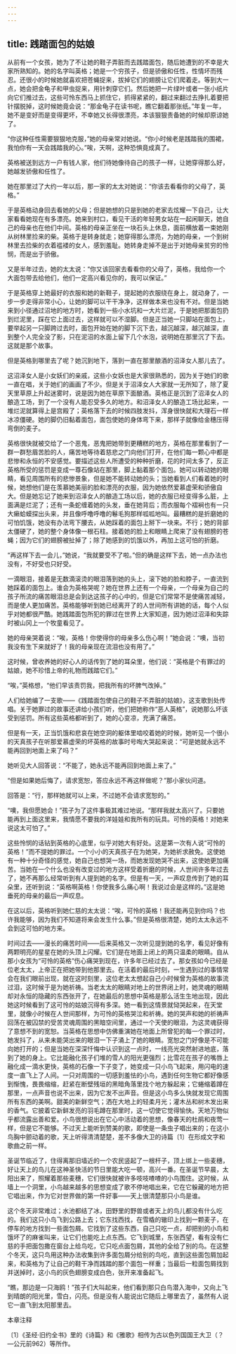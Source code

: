 ```yaml
---
---
---
```

title: 践踏面包的姑娘
---



从前有一个女孩，她为了不让她的鞋子弄脏而去践踏面包，随后她遭到的不幸是大家所熟知的。她的名字叫英格；她是一个穷孩子，但是骄傲和任性，性情坏而残忍。还很小的时候她就喜欢把苍蝇捉来，拔掉它们的翅膀让它们爬着走。等到大一点，她会把金龟子和甲虫捉来，用针刺穿它们。然后她把一片绿叶或者一张小纸片向它们推过去，这些可怜东西马上抓住它，抓得紧紧的，翻过来翻过去挣扎着要把针摆脱掉，这时候她竟会说：“那金龟子在读书呢，瞧它翻着那张纸。”年复一年，她不是变好而是变得更坏，不幸她又长得很漂亮，本该狠狠责备她的时候却原谅她了。

“你这种任性需要狠狠地克服，”她的母亲常对她说。“你小时候老是践踏我的围裙，我怕你有一天会践踏我的心。”唉，天啊，这种恐惧竟成真了。

英格被送到远方一户有钱人家，他们待她像待自己的孩子一样，让她穿得那么好，她越发骄傲和任性了。

她在那里过了大约一年以后，那一家的太太对她说：“你该去看看你的父母了，英格。”

于是英格动身回去看她的父母；但是她想的只是到她的老家去炫耀一下自己，让大家看看她现在有多漂亮。她来到村口，看见干活的年轻男女站在一起闲聊天，她自己的母亲也在他们中间。英格的母亲正坐在一块石头上休息，面前横放着一束她刚从树林里捡来的柴。英格于是转身就走；她穿得那么漂亮，为她的母亲，一个到树林里去捡柴的衣着褴褛的女人，感到羞耻。她转身走掉不是出于对她母亲贫穷的怜悯，而是出于骄傲。

又是半年过去，她的太太说：“你又该回家去看看你的父母了，英格，我给你一个大面包带去给他们，他们一定高兴看见你的，我可以保证。”

于是英格穿上她最好的衣服和她的新鞋子，提起她的衣服绕在身上，就动身了，一步一步走得非常小心，让她的脚可以干干净净，这样做本来也没有不对。但是当她来到小径通过沼地的地方时，她看到一些小水坑和一大片烂泥，于是她把那面包扔到烂泥里，踩在它上面过去，这样就可以不湿脚。但是正当她一只脚站在面包上，要举起另一只脚跨过去时，面包开始在她的脚下沉下去，越沉越深，越沉越深，直到整个人完全没了影，只在泥沼的水面上留下几个水泡，说明她在那里沉了下去。这就是那个故事。

但是英格到哪里去了呢？她沉到地下，落到一直在那里酿酒的沼泽女人那儿去了。

这沼泽女人是小女妖们的亲戚，这些小女妖也是大家很熟悉的，因为关于她们的歌一直在唱，关于她们的画画了不少。但是关于沼泽女人大家就一无所知了，除了夏天里草原上升起迷雾时，说是因为她在草原下面酿酒。英格正是沉到了沼泽女人的酿造工场，到了一个没有人能忍受多久的地方。和沼泽女人的酿造工场比起来，一堆烂泥就算得上是宫殿了；英格落下去的时候四肢发抖，浑身很快就和大理石一样冰凉僵硬。她的脚仍旧黏着面包，面包使她的身体弯下来，那样子就像给金穗压得弯倒的麦子。

英格很快就被交给了一个恶鬼，恶鬼把她带到更糟糕的地方，英格在那里看到了一群一群愁眉苦脸的人，痛苦地等待着慈悲之门向他们打开，在他们每一颗心中都是悲惨和永恒的不安感觉。要描述这些人所遭受的种种折磨，花的时间太多了，反正英格所受的惩罚是变成一尊石像站在那里，脚上黏着那个面包。她可以转动她的眼睛，看见周围所有的悲惨景象，但是她不能转动她的头；当她看到人们看着她的时候，她想他们是在羡慕她美丽的脸和漂亮的衣服，因为她依然爱慕虚荣和骄傲自大。但是她忘记了她来到沼泽女人的酿造工场以后，她的衣服已经变得多么脏，上面满是烂泥了；还有一条蛇缠着她的头发，垂在她背后；而衣服每个褶裥也有一只大癞蛤蟆探出头来，并且像呼噜呼噜的鬈毛狗那样呱呱地叫。最糟糕的是折磨她的可怕饥饿，她没有办法弯下腰去，从她踩着的面包上掰下一块来。不行；她的背部太僵硬了，她的整个身体像一根石柱。接着她的脸上和眼睛上爬来了没有翅膀的苍蝇；因为它们的翅膀被扯掉了；除了她感到的饥饿以外，再加上这可怕的折磨。

“再这样下去一会儿，”她说，“我就要受不了啦。”但的确是这样下去，她一点办法也没有，不好受也只好受。

一滴眼泪，接着是无数滴滚烫的眼泪落到她的头上，滚下她的脸和脖子，一直流到她踩着的面包上。谁会为英格哭呢？她在世界上还有一个母亲，一个母亲为自己的孩子所流的痛苦眼泪总是会到达这孩子的心中的，但是它们常常不是使痛苦减轻，而是使人更加痛苦。英格能够听到她已经离开了的人世间所有讲她的话，每个人似乎对她都很严酷。她践踏面包所犯的罪过在世界上大家知道，因为她过沼泽和失踪时被山冈上一个牧童看见了。

她的母亲哭着说：“唉，英格！你使得你的母亲多么伤心啊！”她会说：“噢，当初我没有生下来就好了！我的母亲现在流泪也没有用了。”

这时候，曾收养她的好心人的话传到了她的耳朵里，他们说：“英格是个有罪过的姑娘，她不珍惜上帝的礼物而践踏它们。”

“唉，”英格想，“他们早该责罚我，把我所有的坏脾气改掉。”

人们给她编了一支歌——《践踏面包使自己的鞋子不弄脏的姑娘》，这支歌到处传唱。关于她罪过的故事还讲给小孩们听，他们把她称作“恶人英格”，说她那么坏该受到惩罚。所有这些英格都听到了，她的心变凉，充满了痛苦。

但是有一天，正当饥饿和悲哀在她空洞的躯体里啮咬着她的时候，她听见一个很小的天真孩子在听那爱慕虚荣的坏英格的故事时号啕大哭起来说：“可是她就永远不能再回到地面上来了吗？”

她听见大人回答说：“不能了，她永远不能再回到地面上来了。”

“但是如果她后悔了，请求宽恕，答应永远不再这样做呢？”那小家伙问道。

回答是：“行，那样她就可以上来，不过她不会请求宽恕的。”

“噢，我但愿她会！”孩子为了这件事极其难过地说。“那样我就太高兴了。只要她能再到上面这里来，我情愿不要我的洋娃娃和我所有的玩具。可怜的英格！对她来说这太可怕了。”

这些怜悯的话钻到英格的心底里，似乎对她大有好处。这是第一次有人说“可怜的英格！”而不提她的罪过。一个小小的天真孩子在为她哭，为她祈求赦免。这使她有一种十分奇怪的感觉，她自己也想哭一场，而她发现她哭不出来，这使她更加痛苦。当她在一个什么也没有改变过的地方这样受着折磨的时候，人世间许多年过去了，她不再那么经常听到有人提到她的名字。但是有一天，一声叹息传到了她的耳朵里，还听到说：“英格啊英格！你使我多么痛心啊！我说过会是这样的。”这是她垂死的母亲的最后一声叹息。

在这以后，英格听到她仁慈的太太说：“唉，可怜的英格！我还能再见到你吗？也许我能够，因为我们不知道将来会发生什么事。”但是英格很清楚，她的太太永远不会到这可怕的地方来。

时间过去——漫长的痛苦时间——后来英格又一次听见提到她的名字，看见好像有两颗明亮的星星在她的头顶上闪耀。它们是在地面上闭上的两只温柔的眼睛。自从那小女孩为“可怜的英格”伤心痛哭到现在，许多年已经过去了。那女孩如今已经是位老太太，上帝正在把她带到他那里去。在活着的最后时刻，一生遇到过的事情常会在我们眼前出现，就在这时刻里，这位老太太想起自己小时候曾为英格的故事流过泪，这时候于是为她祈祷。当老太太的眼睛对地上的世界闭上时，她灵魂的眼睛却对永恒的隐藏的东西张开了，在她最后的思想中英格是那么活生生地出现，因此她这时候看到了这可怜的姑娘沉得有多深。她一看到这情景就恸哭起来，在天堂里，就像小时候在人世间那样，为可怜的英格哭泣和祈祷。她的哭声和她的祈祷声回荡在被囚禁的受苦灵魂周围的黑暗空间里，通过一个天使的眼泪，为这灵魂获得了意想不到的宽恕。当英格在思想中仿佛重演她在地面上所曾犯的每一个罪过时，她发抖了，从来未能哭出来的眼泪一下子涌上了她的眼睛。宽恕之门好像是不可能向她打开的；但是当她在深深忏悔中认识到这一点时，一线亮光突然射进地底，落到了她的身上。它比能融化孩子们堆的雪人的阳光更强烈；比雪花在孩子的嘴唇上融化成一滴水更快，英格的石像一下子变了，她变成一只小鸟飞起来，用闪电的速度一直飞上了人间。一只对周围的一切感到羞怯的小鸟，遇到任何生物它都好像感到惭愧，畏畏缩缩，赶紧在断壁残垣的黑暗角落里找个地方躲起来；它蜷缩着蹲在那里，一点声音也说不出来，因为它发不出声音。但是这小鸟多么快就发现它周围所有东西的美啊。甜美的新鲜空气；洒在大地上的轻柔月光；灌木丛和树木发出来的香气。它披着它新鲜发亮的羽毛蹲在那里时，这一切使它觉得愉快。天地万物似乎都流露出善和爱。小鸟很想说出在它心中活动着的思想，像春天的杜鹃和夜莺一样，但是它不能够。不过天上能听到赞美的歌，即使是一条虫子唱出来的；在这小鸟胸中颤动着的歌，天上听得清清楚楚，差不多像大卫的诗篇〔1〕在形成文字和歌曲之前一样。

圣诞节临近了，住得离那旧墙近的一个农民竖起了一根杆子，顶上绑上一些麦穗，好让天上的鸟儿在这神圣快活的节日里能大吃一顿，高兴一番。在圣诞节早晨，太阳出来了，照耀着那些麦穗，它们很快就被许多吱吱喳喳的小鸟围住。这时候，从墙上一个洞里，小鸟越来越多的思想变成了歌不停地唱出来，它在它躲藏的地方把它唱出来，作为它对世界做的第一件好事——天上很清楚那只小鸟是谁。

这个冬天非常难过；水池都结了冰，田野里的野兽或者天上的鸟儿都没有什么吃的。我们这只小鸟飞到公路上去；它东找西找，在雪橇的辙印上找到一颗麦子，在停车的地方找到一些面包屑。它找到了这些东西，自己只吃一点，却把别的小鸟和饿坏了的麻雀叫来，让它们也能吃上点东西。它飞到城里，东张西望，看有没有仁慈的手把面包撒在窗台上给鸟吃，它只吃点面包屑，其他的全给了别的鸟。在这整个冬天，这只鸟用这种办法收集到许多面包屑分给别的鸟吃，直到这些面包屑加起来，和英格为了让自己的鞋干净而践踏的那个面包一样重；当最后一粒面包屑找到并送掉时，这小鸟的灰色翅膀变成白色，张开来准备起飞。

“瞧，那边是一只海鸥！”孩子们大叫起来，他们看到那只白鸟潜入海中，又向上飞到晴朗的阳光里，雪白，闪亮。但是没有人能说出它随后上哪里去了，虽然有人说它一直飞到太阳那里去。





本章注释

〔1〕《圣经·旧约全书》里的《诗篇》和《雅歌》相传为古以色列国国王大卫（？—公元前962）等所作。